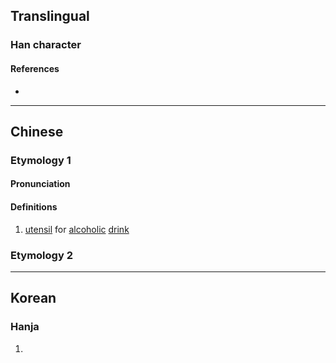 {{character info/new}}
==Translingual==

===Han character===
{{Han char|rn=7|rad=二|as=06|sn=8|four=55000|canj=TTTT|ids=⿰井井}}

====References====
* {{Han ref|kx=0087.141|hdz=10023.010|uh=3429|ud=13353}}

----

==Chinese==
{{zh-forms}}

===Etymology 1===
====Pronunciation====
{{zh-pron
|m=xíng
|c=zing4
|mc=
|oc=
|ma=
|cat=n
}}

====Definitions====
{{zh-hanzi}}

# [[utensil]] for [[alcoholic]] [[drink]]

===Etymology 2===
{{zh-see|鈃|v}}

----

==Korean==

===Hanja===
{{ko-hanja|hangeul=형|rv=hyeong|mr=hyŏng|y=hyeng|eumhun=술독|ehrv=suldok|ehmr=sultok|ehy=swultok}}

# {{defn|lang=ko|sort=二06}}